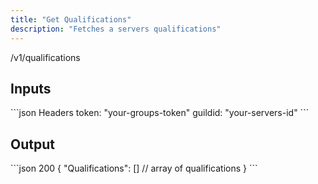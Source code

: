 ```yaml
---
title: "Get Qualifications"
description: "Fetches a servers qualifications"
---
```


<Card title="GET">
  /v1/qualifications
</Card>

## Inputs

<CodeGroup>
  ```json Headers
  token: "your-groups-token"
  guildid: "your-servers-id"
  ```
</CodeGroup>

## Output

<CodeGroup>
  ```json 200
  {
    "Qualifications": [] // array of qualifications
  }
  ```
</CodeGroup>

##
